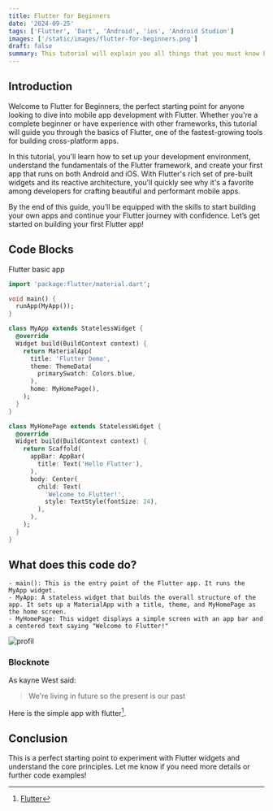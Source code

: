 ```yaml
---
title: Flutter for Beginners
date: '2024-09-25'
tags: ['Flutter', 'Dart', 'Android', 'ios', 'Android Studion']
images: ['/static/images/flutter-for-beginners.png']
draft: false
summary: This tutorial will explain you all things that you must know befor coding flutter app.
---
```


## Introduction

Welcome to Flutter for Beginners, the perfect starting point for anyone looking to dive into mobile app development with Flutter. Whether you're a complete beginner or have experience with other frameworks, this tutorial will guide you through the basics of Flutter, one of the fastest-growing tools for building cross-platform apps.

In this tutorial, you'll learn how to set up your development environment, understand the fundamentals of the Flutter framework, and create your first app that runs on both Android and iOS. With Flutter's rich set of pre-built widgets and its reactive architecture, you'll quickly see why it's a favorite among developers for crafting beautiful and performant mobile apps.

By the end of this guide, you’ll be equipped with the skills to start building your own apps and continue your Flutter journey with confidence. Let’s get started on building your first Flutter app!

## Code Blocks

Flutter basic app

```dart:flutter-main.dart
import 'package:flutter/material.dart';

void main() {
  runApp(MyApp());
}

class MyApp extends StatelessWidget {
  @override
  Widget build(BuildContext context) {
    return MaterialApp(
      title: 'Flutter Demo',
      theme: ThemeData(
        primarySwatch: Colors.blue,
      ),
      home: MyHomePage(),
    );
  }
}

class MyHomePage extends StatelessWidget {
  @override
  Widget build(BuildContext context) {
    return Scaffold(
      appBar: AppBar(
        title: Text('Hello Flutter'),
      ),
      body: Center(
        child: Text(
          'Welcome to Flutter!',
          style: TextStyle(fontSize: 24),
        ),
      ),
    );
  }
}

```

## What does this code do?

    - main(): This is the entry point of the Flutter app. It runs the MyApp widget.
    - MyApp: A stateless widget that builds the overall structure of the app. It sets up a MaterialApp with a title, theme, and MyHomePage as the home screen.
    - MyHomePage: This widget displays a simple screen with an app bar and a centered text saying "Welcome to Flutter!"

![profil](/static/images/profil.png)

### Blocknote

As kayne West said:

> We're living in future so
> the present is our past

Here is the simple app with flutter[^1].

[^1]: [Flutter](https://www.flutter.dev/)

## Conclusion

This is a perfect starting point to experiment with Flutter widgets and understand the core principles. Let me know if you need more details or further code examples!

